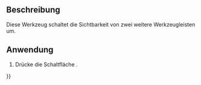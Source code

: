 <languages/>

{{Docnav/de
|[[Assembly3_ConstraintSymmetric/de|Symmetrie festlegen]]
|
|[[Assembly3_Workbench/de|Assembly3]]
|IconL=Assembly_ConstraintSymmetric.svg
|
|IconC=Assembly3_workbench_icon.svg
}}

{{GuiCommand/de
|Name=Assembly3 ConstraintMore
|Name/de=Assembly3 Weitere
|Icon=Assembly_ConstraintMore.svg
|Workbenches=[[Assembly3_Workbench|Assembly3]]
}}

== Beschreibung ==

Diese Werkzeug schaltet die Sichtbarkeit von zwei weitere Werkzeugleisten um.

== Anwendung == 

# Drücke die Schaltfläche {{Button|[[Image:Assembly_ConstraintMore.svg|16px]] [[Assembly3_ConstraintMore/de|Weitere]]}}.


{{Docnav/de
|[[Assembly3_ConstraintSymmetric/de|Symmetrie festlegen]]
|
|[[Assembly3_Workbench/de|Assembly3]]
|IconL=Assembly_ConstraintSymmetric.svg
|
|IconC=Assembly3_workbench_icon.svg
}}

{{Userdocnavi{{#translation:}}}}